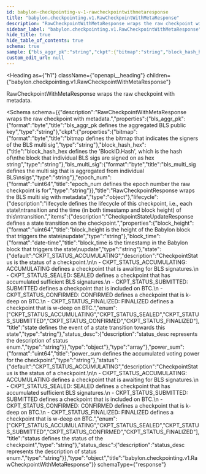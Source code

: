```yaml
---
id: babylon-checkpointing-v-1-rawcheckpointwithmetaresponse
title: "babylon.checkpointing.v1.RawCheckpointWithMetaResponse"
description: "RawCheckpointWithMetaResponse wraps the raw checkpoint with metadata."
sidebar_label: "babylon.checkpointing.v1.RawCheckpointWithMetaResponse"
hide_title: true
hide_table_of_contents: true
schema: true
sample: {"bls_aggr_pk":"string","ckpt":{"bitmap":"string","block_hash_hex":"string","bls_multi_sig":"string","epoch_num":"string"},"lifecycle":[{"block_height":"string","block_time":"2024-07-29T15:51:28.071Z","state":"CKPT_STATUS_ACCUMULATING","status_desc":"string"}],"power_sum":"string","status":"CKPT_STATUS_ACCUMULATING","status_desc":"string"}
custom_edit_url: null
---
```



<Heading
  as={"h1"}
  className={"openapi__heading"}
  children={"babylon.checkpointing.v1.RawCheckpointWithMetaResponse"}
>
</Heading>



RawCheckpointWithMetaResponse wraps the raw checkpoint with metadata.

<Schema
  schema={{"description":"RawCheckpointWithMetaResponse wraps the raw checkpoint with metadata.","properties":{"bls_aggr_pk":{"format":"byte","title":"bls_aggr_pk defines the aggregated BLS public key","type":"string"},"ckpt":{"properties":{"bitmap":{"format":"byte","title":"bitmap defines the bitmap that indicates the signers of the BLS multi sig","type":"string"},"block_hash_hex":{"title":"block_hash_hex defines the 'BlockID.Hash', which is the hash of\nthe block that individual BLS sigs are signed on as hex string","type":"string"},"bls_multi_sig":{"format":"byte","title":"bls_multi_sig defines the multi sig that is aggregated from individual BLS\nsigs","type":"string"},"epoch_num":{"format":"uint64","title":"epoch_num defines the epoch number the raw checkpoint is for","type":"string"}},"title":"RawCheckpointResponse wraps the BLS multi sig with metadata","type":"object"},"lifecycle":{"description":"lifecycle defines the lifecycle of this checkpoint, i.e., each state\ntransition and the time (in both timestamp and block height) of this\ntransition.","items":{"description":"CheckpointStateUpdateResponse defines a state transition on the checkpoint.","properties":{"block_height":{"format":"uint64","title":"block_height is the height of the Babylon block that triggers the state\nupdate","type":"string"},"block_time":{"format":"date-time","title":"block_time is the timestamp in the Babylon block that triggers the state\nupdate","type":"string"},"state":{"default":"CKPT_STATUS_ACCUMULATING","description":"CheckpointStatus is the status of a checkpoint.\n\n - CKPT_STATUS_ACCUMULATING: ACCUMULATING defines a checkpoint that is awaiting for BLS signatures.\n - CKPT_STATUS_SEALED: SEALED defines a checkpoint that has accumulated sufficient BLS signatures.\n - CKPT_STATUS_SUBMITTED: SUBMITTED defines a checkpoint that is included on BTC.\n - CKPT_STATUS_CONFIRMED: CONFIRMED defines a checkpoint that is k-deep on BTC.\n - CKPT_STATUS_FINALIZED: FINALIZED defines a checkpoint that is w-deep on BTC.","enum":["CKPT_STATUS_ACCUMULATING","CKPT_STATUS_SEALED","CKPT_STATUS_SUBMITTED","CKPT_STATUS_CONFIRMED","CKPT_STATUS_FINALIZED"],"title":"state defines the event of a state transition towards this state","type":"string"},"status_desc":{"description":"status_desc represents the description of status enum.","type":"string"}},"type":"object"},"type":"array"},"power_sum":{"format":"uint64","title":"power_sum defines the accumulated voting power for the checkpoint","type":"string"},"status":{"default":"CKPT_STATUS_ACCUMULATING","description":"CheckpointStatus is the status of a checkpoint.\n\n - CKPT_STATUS_ACCUMULATING: ACCUMULATING defines a checkpoint that is awaiting for BLS signatures.\n - CKPT_STATUS_SEALED: SEALED defines a checkpoint that has accumulated sufficient BLS signatures.\n - CKPT_STATUS_SUBMITTED: SUBMITTED defines a checkpoint that is included on BTC.\n - CKPT_STATUS_CONFIRMED: CONFIRMED defines a checkpoint that is k-deep on BTC.\n - CKPT_STATUS_FINALIZED: FINALIZED defines a checkpoint that is w-deep on BTC.","enum":["CKPT_STATUS_ACCUMULATING","CKPT_STATUS_SEALED","CKPT_STATUS_SUBMITTED","CKPT_STATUS_CONFIRMED","CKPT_STATUS_FINALIZED"],"title":"status defines the status of the checkpoint","type":"string"},"status_desc":{"description":"status_desc represents the description of status enum.","type":"string"}},"type":"object","title":"babylon.checkpointing.v1.RawCheckpointWithMetaResponse"}}
  schemaType={"response"}
>
  
</Schema>
            